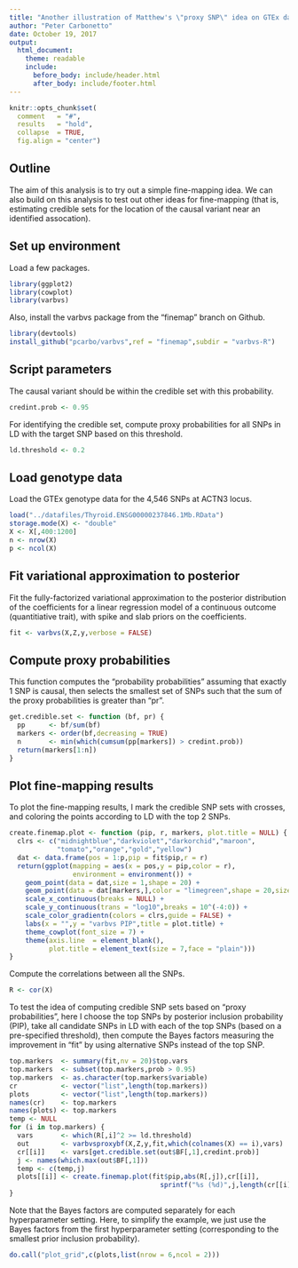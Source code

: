 ```yaml
---
title: "Another illustration of Matthew's \"proxy SNP\" idea on GTEx data set"
author: "Peter Carbonetto"
date: October 19, 2017
output:
  html_document:
    theme: readable
    include:
      before_body: include/header.html
      after_body: include/footer.html
---
```


```r
knitr::opts_chunk$set(
  comment   = "#",
  results   = "hold",
  collapse  = TRUE,
  fig.align = "center")
```

## Outline

The aim of this analysis is to try out a simple fine-mapping idea.  We
can also build on this analysis to test out other ideas for
fine-mapping (that is, estimating credible sets for the location of
the causal variant near an identified assocation).

## Set up environment

Load a few packages.

```r
library(ggplot2)
library(cowplot)
library(varbvs)
```

Also, install the varbvs package from the "finemap" branch on Github.

```r
library(devtools)
install_github("pcarbo/varbvs",ref = "finemap",subdir = "varbvs-R")
```

## Script parameters

The causal variant should be within the credible set with this
probability.

```r
credint.prob <- 0.95
```

For identifying the credible set, compute proxy probabilities for all
SNPs in LD with the target SNP based on this threshold.

```r
ld.threshold <- 0.2
```

## Load genotype data

Load the GTEx genotype data for the 4,546 SNPs at ACTN3 locus.

```r
load("../datafiles/Thyroid.ENSG00000237846.1Mb.RData")
storage.mode(X) <- "double"
X <- X[,400:1200]
n <- nrow(X)
p <- ncol(X)
```

## Fit variational approximation to posterior

Fit the fully-factorized variational approximation to the posterior
distribution of the coefficients for a linear regression model of a
continuous outcome (quantitiative trait), with spike and slab priors on
the coefficients. 

```r
fit <- varbvs(X,Z,y,verbose = FALSE)
```

## Compute proxy probabilities

This function computes the "probability probabilities" assuming that
exactly 1 SNP is causal, then selects the smallest set of SNPs such
that the sum of the proxy probabilities is greater than "pr".

```r
get.credible.set <- function (bf, pr) {
  pp      <- bf/sum(bf)
  markers <- order(bf,decreasing = TRUE)
  n       <- min(which(cumsum(pp[markers]) > credint.prob))
  return(markers[1:n])
}
```

## Plot fine-mapping results

To plot the fine-mapping results, I mark the credible SNP sets with
crosses, and coloring the points according to LD with the top 2 SNPs.

```r
create.finemap.plot <- function (pip, r, markers, plot.title = NULL) {
  clrs <- c("midnightblue","darkviolet","darkorchid","maroon",
            "tomato","orange","gold","yellow")
  dat <- data.frame(pos = 1:p,pip = fit$pip,r = r)
  return(ggplot(mapping = aes(x = pos,y = pip,color = r),
                environment = environment()) +
    geom_point(data = dat,size = 1,shape = 20) +
    geom_point(data = dat[markers,],color = "limegreen",shape = 20,size = 1) +
    scale_x_continuous(breaks = NULL) +
    scale_y_continuous(trans = "log10",breaks = 10^(-4:0)) +
    scale_color_gradientn(colors = clrs,guide = FALSE) +
    labs(x = "",y = "varbvs PIP",title = plot.title) +
    theme_cowplot(font_size = 7) +
    theme(axis.line  = element_blank(),
	      plot.title = element_text(size = 7,face = "plain")))
}
```

Compute the correlations between all the SNPs.

```r
R <- cor(X)
```

To test the idea of computing credible SNP sets based on "proxy
probabilities", here I choose the top SNPs by posterior inclusion
probability (PIP), take all candidate SNPs in LD with each of the top
SNPs (based on a pre-specified threshold), then compute the Bayes
factors measuring the improvement in "fit" by using alternative SNPs
instead of the top SNP.

```r
top.markers  <- summary(fit,nv = 20)$top.vars
top.markers  <- subset(top.markers,prob > 0.95)
top.markers  <- as.character(top.markers$variable)
cr           <- vector("list",length(top.markers))
plots        <- vector("list",length(top.markers))
names(cr)    <- top.markers
names(plots) <- top.markers
temp <- NULL
for (i in top.markers) {
  vars       <- which(R[,i]^2 >= ld.threshold)
  out        <- varbvsproxybf(X,Z,y,fit,which(colnames(X) == i),vars)
  cr[[i]]    <- vars[get.credible.set(out$BF[,1],credint.prob)]
  j <- names(which.max(out$BF[,1]))
  temp <- c(temp,j)
  plots[[i]] <- create.finemap.plot(fit$pip,abs(R[,j]),cr[[i]],
                                      sprintf("%s (%d)",j,length(cr[[i]])))
}
```

Note that the Bayes factors are computed separately for each
hyperparameter setting. Here, to simplify the example, we just
use the Bayes factors from the first hyperparameter setting
(corresponding to the smallest prior inclusion probability).

```r
do.call("plot_grid",c(plots,list(nrow = 6,ncol = 2)))
```
